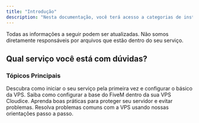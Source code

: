 ```yaml
---
title: "Introdução"
description: "Nesta documentação, você terá acesso a categorias de instalação e desenvolvimento dentro do seu serviço."
---
```


<Note>
  Todas as informações a seguir podem ser atualizadas. Não somos diretamente responsáveis por arquivos que estão dentro do seu serviço.
</Note>

## Qual serviço você está com dúvidas?

### **Tópicos Principais**

<Card title="Primeiros Passos" icon="rocket" href="/primeiros-passos">
  Descubra como iniciar o seu serviço pela primeira vez e configurar o básico da VPS.
</Card>

<Card title="Configuração do FiveM" icon="server" href="/configuracao-fivem">
  Saiba como configurar a base do FiveM dentro da sua VPS Cloudice.
</Card>

<Card title="Segurança da VPS" icon="shield" href="/seguranca-vps">
  Aprenda boas práticas para proteger seu servidor e evitar problemas.
</Card>

<Card title="Soluções de Problemas" icon="bug" href="/solucoes-de-problemas">
  Resolva problemas comuns com a VPS usando nossas orientações passo a passo.
</Card>